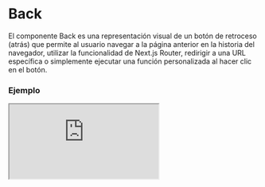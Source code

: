 
# Back

El componente Back es una representación visual de un botón de retroceso (atrás) que permite al usuario navegar a la página anterior en la historia del navegador, utilizar la funcionalidad de Next.js Router, redirigir a una URL específica o simplemente ejecutar una función personalizada al hacer clic en el botón.

### Ejemplo

<Iframe minHeightIframe="30dvh" src="https://fenextjs-component-storybook.vercel.app/iframe.html?args=&id=component-back--index&viewMode=story" />

### Importacion

Para importar el componente Back, se puede hacer desde fenextjs

```tsx copy
import { Back } from "fenextjs";
```

### Parametros

| Parametro | Tipo | Requerido | Default | Descripcion |
| --------- | ---- | --------- | ------- | ----------- |
| loader | boolean | no | false | Indica si el componente está en estado de carga, mostrando un indicador de spinner y deshabilitando su funcionalidad. |
| disabled | boolean | no | false | Indica si el botón está deshabilitado. |
| onClick | function | no | undefined | Función personalizada que se ejecuta al hacer clic en el botón. |
| icon | ReactNode | no | \<PaginationPre /\> | Icono que se muestra dentro del botón. |
| children | ReactNode | no | 'Back' | Contenido o texto que se muestra dentro del botón. |
| typeOnBack | 'history' \| 'router' \| 'link' \| 'none' | no | 'history' | Tipo de acción a ejecutar al hacer clic en el botón. |
| link | string | no | '' | URL a la que redirigir si 'typeOnBack' es 'link'. |
| useHistoryMinLenght | boolean | no | false | Determina si se debe mostrar el botón solo si el historial del navegador tiene una longitud mínima. |
| minLenght | number | no | 2 | Longitud mínima del historial del navegador para mostrar el botón. |
| className | string | no | '' | Clase CSS para personalizar el contenedor del botón. |
| classNameDisabled | string | no | '' | Clase CSS para el estado deshabilitado del botón. |
| classNameIcon | string | no | '' | Clase CSS para el icono del botón. |
| classNameContent | string | no | '' | Clase CSS para el contenido del botón. |

### Redireccionamiento

Dependiendo del valor de 'typeOnBack', la redirección se ejecutará de la siguiente manera:

| Tipo de back | Redireccion | Descripción |
| --- | --- | --- |
| history | history.back() | Redirección a la página anterior mediante el historial del navegador. |
| router | router.back() | Redirección utilizando el router de Next.js. |
| link | router.push(link) | Redirección a una URL específica. |
| none | Ninguna acción | No se realiza ninguna redirección. |

### Storybook

Para ver el storybook del componente lo puede hacer con este [link](https://fenextjs-component-storybook.vercel.app/?path=/story/component-back--index)

### Usos

- Básico

```tsx copy
<Back />
```

- Back con texto personalizado

```tsx copy
<Back>Go Back</Back>
```

- Back con acción personalizada

```tsx copy
<Back onClick={() => console.log("Botón clickeado")}>Volver</Back>
```

- Back deshabilitado

```tsx copy
<Back disabled={true} />
```

